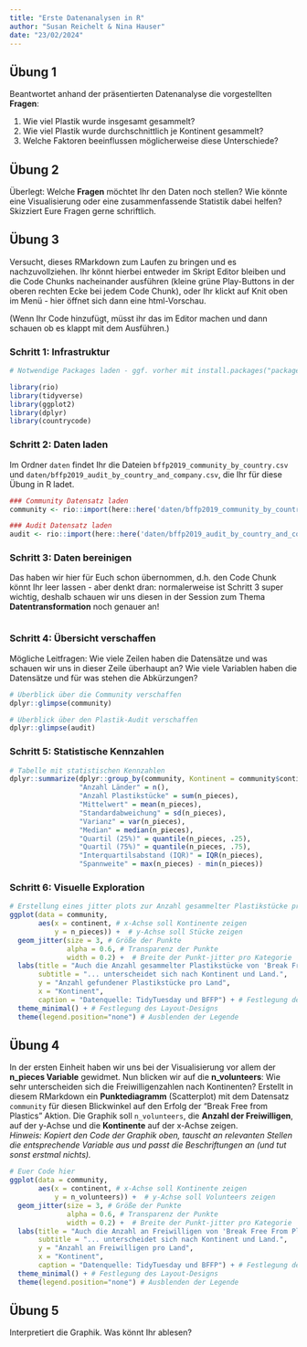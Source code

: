 ```yaml
---
title: "Erste Datenanalysen in R"
author: "Susan Reichelt & Nina Hauser"
date: "23/02/2024"
---
```


## Übung 1
Beantwortet anhand der präsentierten Datenanalyse die vorgestellten **Fragen**:

1.  Wie viel Plastik wurde insgesamt gesammelt?
2.  Wie viel Plastik wurde durchschnittlich je Kontinent gesammelt?
3.  Welche Faktoren beeinflussen möglicherweise diese Unterschiede?

## Übung 2
Überlegt: Welche **Fragen** möchtet Ihr den Daten noch stellen? Wie könnte eine Visualisierung oder eine zusammenfassende Statistik dabei helfen? Skizziert Eure Fragen gerne schriftlich.

## Übung 3
Versucht, dieses RMarkdown zum Laufen zu bringen und es nachzuvollziehen. Ihr könnt hierbei entweder im Skript Editor bleiben und die Code Chunks nacheinander ausführen (kleine grüne Play-Buttons in der oberen rechten Ecke bei jedem Code Chunk), oder Ihr klickt auf Knit oben im Menü - hier öffnet sich dann eine html-Vorschau.

(Wenn Ihr Code hinzufügt, müsst ihr das im Editor machen und dann schauen ob es klappt mit dem Ausführen.)

### Schritt 1: Infrastruktur

```r
# Notwendige Packages laden - ggf. vorher mit install.packages("package") installieren

library(rio)
library(tidyverse)
library(ggplot2)
library(dplyr)
library(countrycode)
```

### Schritt 2: Daten laden
Im Ordner `daten` findet Ihr die Dateien `bffp2019_community_by_country.csv` und `daten/bffp2019_audit_by_country_and_company.csv`, die Ihr für diese Übung in R ladet. 

```r
### Community Datensatz laden
community <- rio::import(here::here('daten/bffp2019_community_by_country.csv'))

### Audit Datensatz laden
audit <- rio::import(here::here('daten/bffp2019_audit_by_country_and_company.csv'))
```

### Schritt 3: Daten bereinigen
Das haben wir hier für Euch schon übernommen, d.h. den Code Chunk könnt Ihr leer lassen - aber denkt dran: normalerweise ist Schritt 3 super wichtig, deshalb schauen wir uns diesen in der Session zum Thema **Datentransformation** noch genauer an!

```r

```

### Schritt 4: Übersicht verschaffen
Mögliche Leitfragen: Wie viele Zeilen haben die Datensätze und was schauen wir uns in dieser Zeile überhaupt an? Wie viele Variablen haben die Datensätze und für was stehen die Abkürzungen?

```r
# Überblick über die Community verschaffen
dplyr::glimpse(community)
```

```r
# Überblick über den Plastik-Audit verschaffen
dplyr::glimpse(audit)
```

### Schritt 5: Statistische Kennzahlen

```r
# Tabelle mit statistischen Kennzahlen
dplyr::summarize(dplyr::group_by(community, Kontinent = community$continent), 
                 "Anzahl Länder" = n(),
                 "Anzahl Plastikstücke" = sum(n_pieces),
                 "Mittelwert" = mean(n_pieces),
                 "Standardabweichung" = sd(n_pieces),
                 "Varianz" = var(n_pieces),
                 "Median" = median(n_pieces),
                 "Quartil (25%)" = quantile(n_pieces, .25),
                 "Quartil (75%)" = quantile(n_pieces, .75),
                 "Interquartilsabstand (IQR)" = IQR(n_pieces),
                 "Spannweite" = max(n_pieces) - min(n_pieces)) 
```

### Schritt 6: Visuelle Exploration

```r
# Erstellung eines jitter plots zur Anzahl gesammelter Plastikstücke pro Kontinent
ggplot(data = community, 
       aes(x = continent, # x-Achse soll Kontinente zeigen
           y = n_pieces)) +  # y-Achse soll Stücke zeigen
  geom_jitter(size = 3, # Größe der Punkte
              alpha = 0.6, # Transparenz der Punkte
              width = 0.2) +  # Breite der Punkt-jitter pro Kategorie
  labs(title = "Auch die Anzahl gesammelter Plastikstücke von 'Break Free From Plastic' ..." ,
       subtitle = "... unterscheidet sich nach Kontinent und Land.",
       y = "Anzahl gefundener Plastikstücke pro Land",
       x = "Kontinent",
       caption = "Datenquelle: TidyTuesday und BFFP") + # Festlegung der Achsenbezeichungen, Überschriften und Titel
  theme_minimal() + # Festlegung des Layout-Designs  
  theme(legend.position="none") # Ausblenden der Legende
```

## Übung 4
In der ersten Einheit haben wir uns bei der Visualisierung vor allem der **n_pieces Variable** gewidmet. Nun blicken wir auf die **n_volunteers**: Wie sehr unterscheiden sich die Freiwilligenzahlen nach Kontinenten? Erstellt in diesem RMarkdown ein **Punktediagramm** (Scatterplot) mit dem Datensatz `community` für diesen Blickwinkel auf den Erfolg der "Break Free from Plastics" Aktion. Die Graphik soll `n_volunteers`, die **Anzahl der Freiwilligen**, auf der y-Achse und die **Kontinente** auf der x-Achse zeigen. <br> *Hinweis: Kopiert den Code der Graphik oben, tauscht an relevanten Stellen die entsprechende Variable aus und passt die Beschriftungen an (und tut sonst erstmal nichts).*

```r
# Euer Code hier
ggplot(data = community, 
       aes(x = continent, # x-Achse soll Kontinente zeigen
           y = n_volunteers)) +  # y-Achse soll Volunteers zeigen
  geom_jitter(size = 3, # Größe der Punkte
              alpha = 0.6, # Transparenz der Punkte
              width = 0.2) +  # Breite der Punkt-jitter pro Kategorie
  labs(title = "Auch die Anzahl an Freiwilligen von 'Break Free From Plastic' ..." ,
       subtitle = "... unterscheidet sich nach Kontinent und Land.",
       y = "Anzahl an Freiwilligen pro Land",
       x = "Kontinent",
       caption = "Datenquelle: TidyTuesday und BFFP") + # Festlegung der Achsenbezeichungen, Überschriften und Titel
  theme_minimal() + # Festlegung des Layout-Designs  
  theme(legend.position="none") # Ausblenden der Legende
```

## Übung 5
Interpretiert die Graphik. Was könnt Ihr ablesen?
